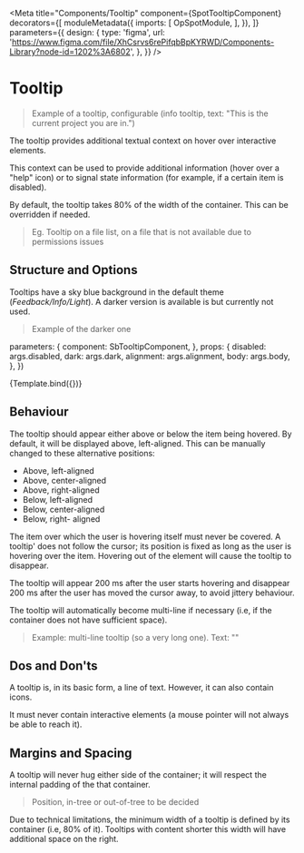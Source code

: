 

<Meta 
  title="Components/Tooltip"
  component={SpotTooltipComponent}
  decorators={[
    moduleMetadata({
      imports: [
        OpSpotModule,
      ],
    }),
  ]}
  parameters={{
    design: {
      type: 'figma',
      url: 'https://www.figma.com/file/XhCsrvs6rePifqbBpKYRWD/Components-Library?node-id=1202%3A6802',
    },
  }}
/>

# Tooltip

> Example of a tooltip, configurable  (info tooltip, text: "This is the current project you are in.")

The tooltip provides additional textual context on hover over interactive elements. 

This context can be used to provide additional information (hover over a "help" icon) or to signal state information (for example, if a certain item is disabled).

By default, the tooltip takes 80% of the width of the container. This can be overridden if needed. 

> Eg. Tooltip on a file list, on a file that is not available due to permissions issues

## Structure and Options

Tooltips have a sky blue background in the default theme (_Feedback/Info/Light_). A darker version is available is but currently not used.

> Example of the darker one

  parameters: {
    component: SbTooltipComponent,
  },
  props: {
    disabled: args.disabled,
    dark: args.dark,
    alignment: args.alignment,
    body: args.body,
  },
})

<Canvas>
  <Story
    name="Default"
    args={{
      body: 'This is a tooltip',
      dark: false,
      disabled: false,
    }}
  >
    {Template.bind({})}
  </Story>
</Canvas>


## Behaviour

The tooltip should appear either above or below the item being hovered. By default, it will be displayed above, left-aligned. This can be manually changed to these alternative positions:

- Above, left-aligned
- Above, center-aligned
- Above, right-aligned
- Below, left-aligned
- Below, center-aligned
- Below, right- aligned

The item over which the user is hovering itself must never be covered. A tooltip' does not follow the cursor; its position is fixed as long as the user is hovering over the item. Hovering out of the element will cause the tooltip to disappear. 

The tooltip will appear 200 ms after the user starts hovering and disappear 200 ms after the user has moved the cursor away, to avoid jittery behaviour.

The tooltip will automatically become multi-line if necessary (i.e, if the container does not have sufficient space).

> Example: multi-line tooltip (so a very long one). Text: ""

## Dos and Don'ts

A tooltip is, in its basic form, a line of text. However, it can also contain icons. 

It must never contain interactive elements (a mouse pointer will not always be able to reach it).

## Margins and Spacing

A tooltip will never hug either side of the container; it will respect the internal padding of the that container.

> Position, in-tree or out-of-tree to be decided

Due to technical limitations, the minimum width of a tooltip is defined by its container (i.e, 80% of it).  Tooltips with content shorter this width will have additional space on the right.
